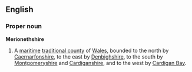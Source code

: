 ==English==
===Proper noun===
'''Merionethshire'''
{{wikipedia}}
# A [[maritime]] [[traditional county]] of [[Wales]], bounded to the north by [[Caernarfonshire]], to the east by [[Denbighshire]], to the south by [[Montgomeryshire]] and [[Cardiganshire]], and to the west by [[Cardigan Bay]].